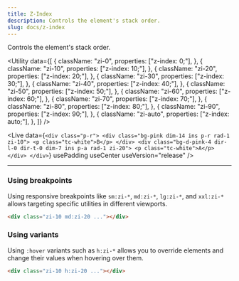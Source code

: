 ```yaml
---
title: Z-Index
description: Controls the element's stack order.
slug: docs/z-index
---
```


Controls the element's stack order.

<Utility
  data={[
    {
      className: "zi-0",
      properties: ["z-index: 0;"],
    },
    {
      className: "zi-10",
      properties: ["z-index: 10;"],
    },
    {
      className: "zi-20",
      properties: ["z-index: 20;"],
    },
    {
      className: "zi-30",
      properties: ["z-index: 30;"],
    },
    {
      className: "zi-40",
      properties: ["z-index: 40;"],
    },
    {
      className: "zi-50",
      properties: ["z-index: 50;"],
    },
    {
      className: "zi-60",
      properties: ["z-index: 60;"],
    },
    {
      className: "zi-70",
      properties: ["z-index: 70;"],
    },
    {
      className: "zi-80",
      properties: ["z-index: 80;"],
    },
    {
      className: "zi-90",
      properties: ["z-index: 90;"],
    },
    {
      className: "zi-auto",
      properties: ["z-index: auto;"],
    },
  ]}
/>

<Live
  data={`<div class="p-r">
      <div class="bg-pink dim-14 ins p-r rad-1 zi-10">
        <p class="tc-white">B</p>
      </div>
      <div class="bg-d-pink-4 dir-l-0 dir-t-0 dim-7 ins p-a rad-1 zi-20">
        <p class="tc-white">A</p>
      </div>
    </div>`}
  usePadding
  useCenter
  useVersion="release"
/>

---

### Using breakpoints

Using responsive breakpoints like `sm:zi-*`, `md:zi-*`, `lg:zi-*`, and `xxl:zi-*` allows targeting specific utilities in different viewports.

```html "md:zi-20"
<div class="zi-10 md:zi-20 ..."></div>
```

### Using variants

Using `:hover` variants such as `h:zi-*` allows you to override elements and change their values when hovering over them.

```html "h:zi-20"
<div class="zi-10 h:zi-20 ..."></div>
```
